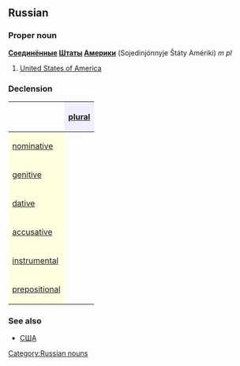 ==Russian==
[[Category:Russian nouns]]
===Proper noun===
'''[[соединённый|Соединённые]] [[штат|Штаты]] [[Америка|Америки]]''' (Sojedinjónnyje Štáty Amériki) ''m pl''

#[[United States of America]]

===Declension===
{| border="1" cellpadding="4" cellspacing="0"
!
! style="background-color: #EFEFFF" align="center"|[[plural]]
|-
! style="background-color: #FFFFE0" align="left"|[[nominative case|nominative]]
| align="center"|{{RUchar|Соединённые Шта́ты Аме́рики}}
|-
! style="background-color: #FFFFE0" align="left"|[[genitive case|genitive]]
| align="center"|{{RUchar|Соединённых Шта́тов Аме́рики}}
|-
! style="background-color: #FFFFE0" align="left"|[[dative case|dative]]
| align="center"|{{RUchar|Соединённым Шта́там Аме́рики}}
|-
! style="background-color: #FFFFE0" align="left"|[[accusative case|accusative]]
| align="center"|{{RUchar|Соединённые Шта́ты Аме́рики}}
|-
! style="background-color: #FFFFE0" align="left"|[[instrumental case|instrumental]]
| align="center"|{{RUchar|Соединёнными Шта́тами Аме́рики}}
|-
! style="background-color: #FFFFE0" align="left"|[[prepositional case|prepositional]]
| align="center"|{{RUchar|о Соединённых Шта́тах Аме́рики}}
|}

===See also===
*[[США]]